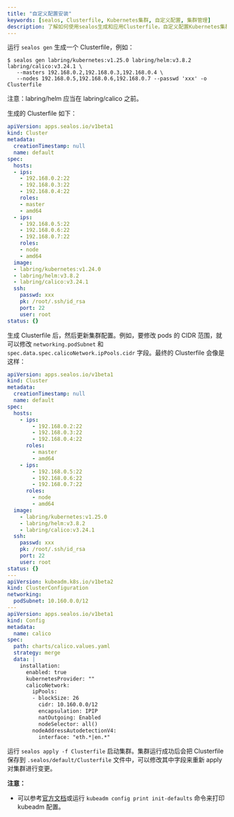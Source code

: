 ```yaml
---
title: "自定义配置安装"
keywords: [sealos, Clusterfile, Kubernetes集群, 自定义配置, 集群管理]
description: 了解如何使用sealos生成和应用Clusterfile，自定义配置Kubernetes集群，实现高效的集群管理。
---
```


运行 `sealos gen` 生成一个 Clusterfile，例如：

```shell
$ sealos gen labring/kubernetes:v1.25.0 labring/helm:v3.8.2 labring/calico:v3.24.1 \
   --masters 192.168.0.2,192.168.0.3,192.168.0.4 \
   --nodes 192.168.0.5,192.168.0.6,192.168.0.7 --passwd 'xxx' -o Clusterfile
```

注意：labring/helm 应当在 labring/calico 之前。

生成的 Clusterfile 如下：

```yaml title="Clusterfile"
apiVersion: apps.sealos.io/v1beta1
kind: Cluster
metadata:
  creationTimestamp: null
  name: default
spec:
  hosts:
  - ips:
    - 192.168.0.2:22
    - 192.168.0.3:22
    - 192.168.0.4:22
    roles:
    - master
    - amd64
  - ips:
    - 192.168.0.5:22
    - 192.168.0.6:22
    - 192.168.0.7:22
    roles:
    - node
    - amd64
  image:
  - labring/kubernetes:v1.24.0
  - labring/helm:v3.8.2
  - labring/calico:v3.24.1
  ssh:
    passwd: xxx
    pk: /root/.ssh/id_rsa
    port: 22
    user: root
status: {}
```

生成 Clusterfile 后，然后更新集群配置。例如，要修改 pods 的 CIDR 范围，就可以修改 `networking.podSubnet` 和 `spec.data.spec.calicoNetwork.ipPools.cidr` 字段。最终的 Clusterfile 会像是这样：

```yaml title="Clusterfile"
apiVersion: apps.sealos.io/v1beta1
kind: Cluster
metadata:
  creationTimestamp: null
  name: default
spec:
  hosts:
    - ips:
        - 192.168.0.2:22
        - 192.168.0.3:22
        - 192.168.0.4:22
      roles:
        - master
        - amd64
    - ips:
        - 192.168.0.5:22
        - 192.168.0.6:22
        - 192.168.0.7:22
      roles:
        - node
        - amd64
  image:
    - labring/kubernetes:v1.25.0
    - labring/helm:v3.8.2
    - labring/calico:v3.24.1
  ssh:
    passwd: xxx
    pk: /root/.ssh/id_rsa
    port: 22
    user: root
status: {}
---
apiVersion: kubeadm.k8s.io/v1beta2
kind: ClusterConfiguration
networking:
  podSubnet: 10.160.0.0/12
---
apiVersion: apps.sealos.io/v1beta1
kind: Config
metadata:
  name: calico
spec:
  path: charts/calico.values.yaml
  strategy: merge
  data: |
    installation:
      enabled: true
      kubernetesProvider: ""
      calicoNetwork:
        ipPools:
        - blockSize: 26
          cidr: 10.160.0.0/12
          encapsulation: IPIP
          natOutgoing: Enabled
          nodeSelector: all()
        nodeAddressAutodetectionV4:
          interface: "eth.*|en.*"
```


运行 `sealos apply -f Clusterfile` 启动集群。集群运行成功后会把 Clusterfile 保存到 `.sealos/default/Clusterfile` 文件中，可以修改其中字段来重新 apply 对集群进行变更。

**注意：**

- 可以参考[官方文档](https://kubernetes.io/docs/reference/setup-tools/kubeadm/kubeadm-config/)或运行 `kubeadm config print init-defaults` 命令来打印 kubeadm 配置。
